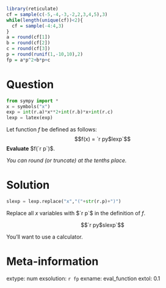 ```r
library(reticulate)
cf = sample(c(-5,-4,-3,-2,2,3,4,5),3)
while(length(unique(cf))<2){
  cf = sample(-4:4,3)
}
a = round(cf[1])
b = round(cf[2])
c = round(cf[3])
p = round(runif(1,-10,10),2)
fp = a*p^2+b*p+c
```



Question
========

```python
from sympy import *
x = symbols("x")
exp = int(r.a)*x**2+int(r.b)*x+int(r.c)
lexp = latex(exp)
```

Let function $f$ be defined as follows:
$$f(x) = `r py$lexp`$$
**Evaluate** $f(`r p`)$. 

*You can round (or truncate) at the tenths place.*


Solution
========

```python
slexp = lexp.replace("x","("+str(r.p)+")")
```


Replace all $x$ variables with $`r p`$ in the definition of $f$.

$$`r py$slexp`$$

You'll want to use a calculator.


Meta-information
============
extype: num
exsolution: `r fp`
exname: eval_function
extol: 0.1